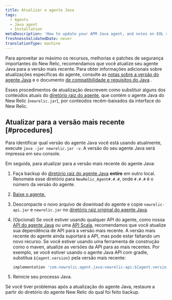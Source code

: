 ```yaml
---
title: Atualizar o agente Java
tags:
  - Agents
  - Java agent
  - Installation
metaDescription: 'How to update your APM Java agent, and notes on EOL support for early agent versions.'
freshnessValidatedDate: never
translationType: machine
---
```


Para aproveitar ao máximo os recursos, melhorias e patches de segurança importantes do New Relic, recomendamos que você atualize seu agente Java para a versão mais recente. Para obter informações adicionais sobre atualizações específicas do agente, consulte as [notas sobre a versão do agente Java](/docs/release-notes/agent-release-notes/java-release-notes) e o documento [de compatibilidade e requisitos do Java](/docs/apm/agents/java-agent/getting-started/compatibility-requirements-java-agent) .

Esses procedimentos de atualização descrevem como substituir alguns dos conteúdos atuais do [diretório raiz do agente](/docs/agents/manage-apm-agents/troubleshooting/find-agent-root-directory#java-agent), que contém o agente Java do New Relic (`newrelic.jar`), por conteúdos recém-baixados da interface do New Relic.

## Atualizar para a versão mais recente [#procedures]

Para identificar qual versão do agente Java você está usando atualmente, execute `java -jar newrelic.jar -v`. A versão do seu agente Java será impressa em seu console.

Em seguida, para atualizar para a versão mais recente do agente Java:

1. Faça backup do [diretório raiz do agente Java](/docs/agents/manage-apm-agents/troubleshooting/find-agent-root-directory#java-agent) <DNT>**entire**</DNT> em outro local. Renomeie esse diretório para `NewRelic_Agent#.#.#`, onde `#.#.#` é o número da versão do agente.

2. [Baixe o agente.](/docs/release-notes/agent-release-notes/java-release-notes)

3. Descompacte o novo arquivo de download do agente e copie `newrelic-api.jar` e `newrelic.jar` no [diretório raiz original do agente Java](/docs/agents/manage-apm-agents/troubleshooting/find-agent-root-directory#java-agent).

4. (Opcional) Se você estiver usando qualquer API do agente, como nossa [API do agente Java](/docs/apm/agents/java-agent/api-guides/guide-using-java-agent-api/) ou uma [API Scala](/docs/apm/agents/java-agent/frameworks/scala-installation-java/#using-the-scala-api), recomendamos que você atualize sua dependência de API para a versão mais recente. A versão mais recente do agente ainda suportará a API, mas pode estar faltando um novo recurso. Se você estiver usando uma ferramenta de construção como o maven, atualize as versões da API para as mais recentes. Por exemplo, se você estiver usando o agente Java API com gradle, substitua `${agent.version}` pela versão mais recente:

   ```groovy
   implementation 'com.newrelic.agent.java:newrelic-api:${agent.version}'
   ```

5. Reinicie seu processo Java.

Se você tiver problemas após a atualização do agente Java, restaure a partir do diretório do agente New Relic do qual foi feito backup.

